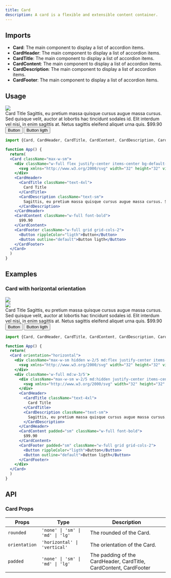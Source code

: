 ```yaml
---
title: Card
description: A card is a flexible and extensible content container.
---
```


## Imports

- **Card**: The main component to display a list of accordion items.
- **CardHeader**: The main component to display a list of accordion items.
- **CardTitle**: The main component to display a list of accordion items.
- **CardContent**: The main component to display a list of accordion items.
- **CardDescription**: The main component to display a list of accordion items.
- **CardFooter**: The main component to display a list of accordion items.

## Usage

<Card className="max-w-sm">
  <div className="w-full flex justify-center items-center bg-default-50 rounded-t-lg h-64 overflow-hidden">
   <img src="/example-sebastian.jpeg" className='object-cover m-0' />
  </div>
  <CardHeader>
    <CardTitle className="[&>p]:m-0 p-0 m-0 !text-4xl">
      Card Title
    </CardTitle>
    <CardDescription className="p-0 [&>p]:m-0 !text-sm">
      Sagittis, eu pretium massa quisque cursus augue massa cursus. Sed quisque velit, auctor at lobortis hac tincidunt sodales id. Elit interdum vel nisi, in enim sagittis at. Netus sagittis eleifend aliquet urna quis.
    </CardDescription>
  </CardHeader>
  <CardContent  className="[&>p]:m-0 p-0 m-0 w-full px-3 font-bold">
    $99.90
  </CardContent>
  <CardFooter padded="sm" className="w-full grid grid-cols-2">
    <Button rippleColor="ligth">Button</Button>
    <Button outline="default">Button ligth</Button>
  </CardFooter>
</Card>

```jsx
import {Card, CardHeader, CardTitle, CardContent, CardDescription, CardFooter} from '@openlite/ui'

function App() {
  return(
  <Card className="max-w-sm">
    <div className="w-full flex justify-center items-center bg-default-50 rounded-t-lg h-60">
      <svg xmlns="http://www.w3.org/2000/svg" width="32" height="32" viewBox="0 0 24 24"><g fill="none" stroke="currentColor" strokeLinecap="round" strokeLinejoin="round" strokeWidth="1.5" color="currentColor"><circle cx="7.5" cy="7.5" r="1.5"/><path d="M2.5 12c0-4.478 0-6.718 1.391-8.109S7.521 2.5 12 2.5c4.478 0 6.718 0 8.109 1.391S21.5 7.521 21.5 12c0 4.478 0 6.718-1.391 8.109S16.479 21.5 12 21.5c-4.478 0-6.718 0-8.109-1.391S2.5 16.479 2.5 12"/><path d="M5 21c4.372-5.225 9.274-12.116 16.498-7.458"/></g></svg>
    </div>
    <CardHeader>
      <CardTitle className="text-4xl">
        Card Title
      </CardTitle>
      <CardDescription className="text-sm">
        Sagittis, eu pretium massa quisque cursus augue massa cursus. Sed quisque velit, auctor at lobortis hac tincidunt sodales id. Elit interdum vel nisi, in enim sagittis at. Netus sagittis eleifend aliquet urna quis.
      </CardDescription>
    </CardHeader>
    <CardContent className="w-full font-bold">
      $99.90
    </CardContent>
    <CardFooter className="w-full grid grid-cols-2">
      <Button rippleColor="ligth">Button</Button>
      <Button outline="default">Button ligth</Button>
    </CardFooter>
  </Card>
  )
}
```

## Examples

### Card with horizontal orientation

<Card orientation="horizontal">
  <div className="max-w-sm hidden md:w-2/5 md:flex justify-center items-center rounded-l-lg h-64 overflow-hidden">
   <img src="/example-sebastian.jpeg" className='object-cover h-full w-full m-0' />
  </div>
  <div className='w-full md:w-3/5'>
    <div className="max-w-sm md:w-2/5 md:hidden justify-center items-center rounded-t-lg h-60 overflow-hidden">
      <img src="/example-sebastian.jpeg" className='object-cover h-full w-full m-0' />
    </div>
    <CardHeader>
    <CardTitle className="[&>p]:m-0 p-0 m-0 !text-4xl">
      Card Title
    </CardTitle>
    <CardDescription className="p-0 [&>p]:m-0 !text-sm">
      Sagittis, eu pretium massa quisque cursus augue massa cursus. Sed quisque velit, auctor at lobortis hac tincidunt sodales id. Elit interdum vel nisi, in enim sagittis at. Netus sagittis eleifend aliquet urna quis.
    </CardDescription>
  </CardHeader>
  <CardContent  className="[&>p]:m-0 p-0 m-0 px-3 font-bold">
    $99.90
  </CardContent>
  <CardFooter padded="sm" className="w-full grid grid-cols-2">
    <Button rippleColor="ligth">Button</Button>
    <Button outline="default">Button ligth</Button>
  </CardFooter>
  </div>
</Card>

```jsx
import {Card, CardHeader, CardTitle, CardContent, CardDescription, CardFooter} from '@openlite/ui'

function App() {
  return(
  <Card orientation="horizontal">
    <div className="max-w-sm hidden w-2/5 md:flex justify-center items-center bg-default-50 rounded-l-lg h-64">
      <svg xmlns="http://www.w3.org/2000/svg" width="32" height="32" viewBox="0 0 24 24"><g fill="none" stroke="currentColor" strokeLinecap="round" strokeLinejoin="round" strokeWidth="1.5" color="currentColor"><circle cx="7.5" cy="7.5" r="1.5"/><path d="M2.5 12c0-4.478 0-6.718 1.391-8.109S7.521 2.5 12 2.5c4.478 0 6.718 0 8.109 1.391S21.5 7.521 21.5 12c0 4.478 0 6.718-1.391 8.109S16.479 21.5 12 21.5c-4.478 0-6.718 0-8.109-1.391S2.5 16.479 2.5 12"/><path d="M5 21c4.372-5.225 9.274-12.116 16.498-7.458"/></g></svg>
    </div>
    <div className='w-full md:w-3/5'>
      <div className="max-w-sm w-2/5 md:hidden justify-center items-center bg-default-50 rounded-t-lg h-60">
        <svg xmlns="http://www.w3.org/2000/svg" width="32" height="32" viewBox="0 0 24 24"><g fill="none" stroke="currentColor" strokeLinecap="round" strokeLinejoin="round" strokeWidth="1.5" color="currentColor"><circle cx="7.5" cy="7.5" r="1.5"/><path d="M2.5 12c0-4.478 0-6.718 1.391-8.109S7.521 2.5 12 2.5c4.478 0 6.718 0 8.109 1.391S21.5 7.521 21.5 12c0 4.478 0 6.718-1.391 8.109S16.479 21.5 12 21.5c-4.478 0-6.718 0-8.109-1.391S2.5 16.479 2.5 12"/><path d="M5 21c4.372-5.225 9.274-12.116 16.498-7.458"/></g></svg>
      </div>
      <CardHeader>
        <CardTitle className="text-4xl">
          Card Title
        </CardTitle>
        <CardDescription className="text-sm">
          Sagittis, eu pretium massa quisque cursus augue massa cursus. Sed quisque velit, auctor at lobortis hac tincidunt sodales id. Elit interdum vel nisi, in enim sagittis at. Netus sagittis eleifend aliquet urna quis.
        </CardDescription>
      </CardHeader>
      <CardContent padded="sm" className="w-full font-bold">
        $99.90
      </CardContent>
      <CardFooter padded="sm" className="w-full grid grid-cols-2">
        <Button rippleColor="ligth">Button</Button>
        <Button outline="default">Button ligth</Button>
      </CardFooter>
    </div>
  </Card>
  )
}
```

## API

### Card Props

| Props | Type | Description |
| --- | --- | --- |
| `rounded` | `'none' \| 'sm' \| 'md' \| 'lg'` | The rounded of the Card. |
| `orientation` | `'horizontal' \| 'vertical'` | The orientation of the Card. |
| `padded` | `'none' \| 'sm' \| 'md' \| 'lg'` | The padding of the CardHeader, CardTitle, CardContent, CardFooter |
